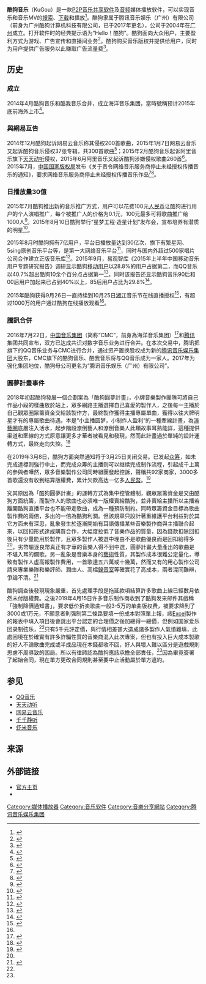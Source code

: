 {{Infobox software
| name                   = 酷狗音乐
| logo                   = KuGou app icon.png
| logo_size              = 80px
| logo caption           = 酷狗音乐Logo
| logo_alt               =
| screenshot             = 酷狗音乐Windows_Screenshot.png
| caption                = 酷狗运行于[[Windows_8|Windows 8]]
| collapsible            = yes
| developer              = 腾讯音乐娱乐（广州）有限公司
| released               = 2006年
| latest release version = 8.0.71
| latest release date    = 2016年7月11日
| frequently updated     = yes
| programming language   = Skia Graphics Library、C++
| operating system       = [[Windows|Windows]]<br />[[Mac_OS|Mac OS]]<br />[[Linux|Linux]]<br />[[iOS|iOS]]<br />[[Android|Android]]<br />[[网页|网页]]
| status                 = 运行中
| genre                  = 在线音乐
| license                = [[免费软件|免费软件]]
| website                = 
}}{{不是|酷我音乐}}

'''酷狗音乐'''（KuGou）是一款[[P2P|P2P]][[音乐共享软件|音乐共享软件]]及[[音频|音频]]媒体播放软件，可以实现音乐和音乐MV的[[搜索|搜索]]、[[下载|下载]]和播放<ref>{{Cite web|url = http://mt.sohu.com/20151020/n423687788.shtml|title = 移动音乐应用分析报告-酷狗音乐(上篇)|accessdate = |author = |date = 2015年10月20日|publisher = 搜狐|archive-date = 2019年6月14日|archive-url = https://web.archive.org/web/20190614074631/http://www.sohu.com/a/36679543_114819|dead-url = no}}</ref>。酷狗隶属于腾讯音乐娱乐（广州）有限公司（前身为广州酷狗计算机科技有限公司，已于2017年更名），公司于2004年在[[广州|广州]]成立。打开软件时的经典提示语为“Hello！酷狗”。酷狗面向大众用户，主要盈利方式为游戏、广告宣传和直播间业务<ref>{{Cite web|url = http://mt.sohu.com/20151015/n423320619.shtml|title = 曾经的霸主酷狗没有巨头撑腰，怎么走？|accessdate = |author = |date = 2015-10-15|publisher = 搜狐|archive-date = 2016-03-05|archive-url = https://web.archive.org/web/20160305033936/http://mt.sohu.com/20151015/n423320619.shtml|dead-url = no}}</ref>。酷狗购买音乐版权并提供给用户，同时为用户提供广告服务以此赚取广告流量费<ref name=":1">{{Cite web|url = http://mt.sohu.com/20151020/n423687788.shtml|title = 移动音乐应用分析报告-酷狗音乐(上篇)|accessdate = |author = |date = 2015年10月20日|publisher = 搜狐|archive-date = 2019年6月14日|archive-url = https://web.archive.org/web/20190614074631/http://www.sohu.com/a/36679543_114819|dead-url = no}}</ref>。

== 历史 ==
===成立===
2014年4月酷狗音乐和酷我音乐合并，成立海洋音乐集团，當時號稱预计2015年底前海外上市<ref>{{Cite web|url = http://tech.qq.com/a/20150313/009742.htm|title = 曝酷狗酷我在一起了 新公司年底冲刺上市|accessdate = |author = |date = 2015年3月13日|publisher = 腾讯|archive-date = 2019年12月10日|archive-url = https://web.archive.org/web/20191210040206/https://tech.qq.com/a/20150313/009742.htm|dead-url = no}}</ref>。

===與網易互告===
2014年12月酷狗起诉网易云音乐称其侵权200首歌曲，2015年1月7日网易云音乐又起诉酷狗音乐侵权37张专辑，共300首歌曲<ref>{{Cite web|url = http://www.nbd.com.cn/articles/2015-01-09/889436.html|title = 网易反诉酷狗音乐侵权 版权混战将加速行业洗牌|accessdate = |author = |date = 2015-01-09|publisher = 每日经济新闻|archive-date = 2019-11-29|archive-url = https://web.archive.org/web/20191129031719/http://www.nbd.com.cn/articles/2015-01-09/889436.html|dead-url = no}}</ref>；2015年2月酷狗音乐起诉阿里音乐旗下[[天天动听|天天动听]]侵权，2015年6月阿里音乐又起诉酷狗涉嫌侵权歌曲260首<ref>{{Cite web|url = http://mt.sohu.com/20150617/n415163490.shtml|title = 数字音乐版权厮杀大战扑朔迷离，酷狗出尽风头？|accessdate = |author = |date = 2015-06-17|publisher = 搜狐|archive-date = 2016-03-05|archive-url = https://web.archive.org/web/20160305011646/http://mt.sohu.com/20150617/n415163490.shtml|dead-url = no}}</ref>。2015年7月，[[中国国家版权局|中国国家版权局]]发布《关于责令网络音乐服务商停止未经授权传播音乐的通知》，要求网络音乐服务商停止未经授权传播音乐作品<ref>{{Cite web|url = http://china.cnr.cn/ygxw/20151023/t20151023_520248601.shtml|title = 国家版权局解读“网盘”新规：仍能上传 限制分享|accessdate = |author = |date = 央广网|publisher = 2015-10-23|archive-date = 2015-11-17|archive-url = https://web.archive.org/web/20151117020917/http://china.cnr.cn/ygxw/20151023/t20151023_520248601.shtml|dead-url = no}}</ref><ref>{{Cite web|url = http://ent.qq.com/a/20150709/056283.htm|title = 国家版权局整改网络音乐：停止未经授权传播|accessdate = |author = |date = 2015-07-10|publisher = 腾讯娱乐|archive-date = 2020-08-12|archive-url = https://web.archive.org/web/20200812102918/https://ent.qq.com/a/20150709/056283.htm|dead-url = no}}</ref>。

===日播放量30億===
2015年7月酷狗推出新的音乐推广方式，用户可以花费100元[[人民币|人民币]]让酷狗进行用户的个人演唱推广，每个被推广人的价格为0.1元，100元最多可将歌曲推广给1000人<ref>{{Cite web|url =http://ent.ynet.com/3.1/1507/09/10216340.html|title =酷狗斥资千万 助力音乐人实现音乐梦想|accessdate =|author =|date =2015-07-09|publisher =北青网}}{{dead link|date=2018年4月 |bot=InternetArchiveBot |fix-attempted=yes }}</ref>。2015年8月10日酷狗举行“星梦工程·造星计划”发布会，宣布培养有潜质的明星<ref>{{Cite web|url =http://www.ycwb.com/ePaper/ycwb/html/2015-08/12/content_764811.htm?div=-1|title =酷狗音乐打造“星梦工程”|accessdate =|author =|date =2015-08-12|publisher =羊城晚报}}{{dead link|date=2018年4月 |bot=InternetArchiveBot |fix-attempted=yes }}</ref>。

2015年8月时酷狗拥有7亿用户，平台日播放量达到30亿次，旗下有繁星网、5sing原创音乐平台等，是第一大网络音乐平台<ref>{{Cite web|url = http://www.ycwb.com/ePaper/ycwb/html/2015-08/17/content_768133.htm?div=-1|title = 酷狗音乐发力“粉丝经济” 开启音乐产业O2O元年|accessdate = |author = |date = 2015-08-17|publisher = 羊城晚报}}{{dead link|date=2018年4月 |bot=InternetArchiveBot |fix-attempted=yes }}</ref>，同时与国内外超过500家唱片公司合作建立正版音乐库<ref>{{Cite web|url = http://news.163.com/15/0810/09/B0L9CCH900014AEE.html|title = 酷狗音乐将亮相南国香节 观众现场体验酷狗K歌系统|accessdate = |author = 金羊网|date = 2015-08-10|publisher = 搜狐|archive-url = https://web.archive.org/web/20190614074627/http://news.163.com/15/0810/09/B0L9CCH900014AEE.html|archive-date = 2019-06-14|dead-url = yes}}</ref>。2015年9月，易观智库《2015年上半年中国移动音乐用户专题研究报告》调研显示酷狗[[流動應用程式|移动用户]]以28.8%的用户占据第二，而QQ音乐以40.7%超出酷狗10余个百分点占据第一<ref>{{Cite web|url = http://ent.news.cn/2015-09/15/c_128231861.htm|title = 移动音乐APP用户调查 QQ音乐领跑酷狗音乐第2|accessdate = |author = |date = 2015年9月15日|publisher = 中华网|archive-date = 2016年3月5日|archive-url = https://web.archive.org/web/20160305111625/http://ent.news.cn/2015-09/15/c_128231861.htm|dead-url = no}}</ref>，同时该报告还显示酷狗音乐90后和00后用户加起来已占到40%以上，85后用户占比为29.8%<ref name=":0">{{Cite web|url = http://www.chinadaily.com.cn/micro-reading/dzh/2015-10-22/content_14276414.html|title = 酷狗引领音乐live直播行业：咱不差“小鲜肉”！|accessdate = |author = |date = 2015-10-22|publisher = 中国日报网|archive-url = https://web.archive.org/web/20160305082204/http://www.chinadaily.com.cn/micro-reading/dzh/2015-10-22/content_14276414.html|archive-date = 2016-03-05|dead-url = yes}}</ref>。

2015年酷狗获得9月26日一直持续到10月25日[[湘江|湘江]]音乐节在线直播授权<ref>{{Cite web|url = http://news.ycwb.com/2015-09/21/content_20683606.htm|title = 酷狗酷我彩虹再次联手 开启中国最大在线音乐节|accessdate = |author = |date = 2015-09-21|publisher = 金羊网}}{{Dead link|date=2018年8月 |bot=InternetArchiveBot |fix-attempted=yes }}</ref>，有超过1000万的用户通过酷狗在线播放观看<ref name=":0" />。

===騰訊合併===
2016年7月22日，[[中国音乐集团|中国音乐集团]]（简称“CMC”，前身為海洋音乐集团）<ref>{{cite news |title=腾讯又一大动作！在线音乐“巨无霸”来了 |url=https://www.sohu.com/a/304207820_465270}}</ref>和[[腾讯|腾讯]]集团共同宣布，双方已达成共识对数字音乐业务进行合并。在本次交易中，腾讯把旗下的QQ音乐业务与CMC进行合并，通过资产置换股权成为新的[[腾讯音乐娱乐集团|腾讯音乐娱乐集团]]大股东，CMC旗下的酷狗音乐、酷我音乐将与QQ音乐成为一家人。2017年为强化集团地位，酷狗母公司更名为“腾讯音乐娱乐（广州）有限公司”。

===圓夢計畫事件===
2018年初起酷狗發展一個企劃案為「酷狗圓夢計畫」，小牌音樂製作團隊可將自己作品小段的樣曲放於站上，眾多網路主播選擇自己喜愛的製作人，之後每一主播於自己觀眾圈眾籌資金交給該製作方，最終製作獲得主播專屬單曲，獲得以往大牌明星才有的專屬歌曲待遇。本是“小主播圆梦，小制作人盈利”的一種牽線計畫，為[[演藝圈|演藝圈]]底層注入活水，起步階段潦倒藝人和潦倒音樂人此類故事耳熟能詳，這種提供渠道和牽線的方式原意讓更多才華者被看見和發現，然而此計畫過於單純的設計運轉方式，最終走向失控。<ref name=ifqq>{{Cite web |url=http://tech.ifeng.com/a/20190529/45600741_0.shtml |title=鳳凰衛視-酷狗致音乐人损失过亿？上百制作人展开维权 |access-date=2019-05-29 |archive-date=2019-05-29 |archive-url=https://web.archive.org/web/20190529191719/http://tech.ifeng.com/a/20190529/45600741_0.shtml |dead-url=no }}</ref>

在2019年3月8日，酷狗方面突然通知将于3月25日关闭交易。已发起[[众筹|众筹]]，如未完成達標则強行中止，而完成众筹的主播则可以继续完成制作流程，引起成千上萬的參與者嘩然，眾多音樂製作公司同時組團發起控訴，聲稱共92家商家，3000多首歌還没有收到结算版權費，累计欠款高达一亿多[[人民幣|人民幣]]。<ref>{{Cite web |url=https://new.qq.com/omn/20190529/20190529A0LPYQ.html |title=酷狗拖欠制作费用过亿? |access-date=2019-05-29 |archive-date=2019-11-22 |archive-url=https://web.archive.org/web/20191122093904/https://new.qq.com/omn/20190529/20190529A0LPYQ.html |dead-url=no }}</ref>

究其原因為「酷狗圓夢計畫」的運轉方式為集中控管體制，觀眾眾籌資金是交由酷狗方面統籌，而製作人的歌曲也必須唯一版權賣給酷狗，並非賣給主播所以主播若離開酷狗直播平台也不能帶走歌曲，成為一種預防制約。同時眾籌資金目標為歌曲製作費的兩倍，多出的一倍為酷狗利潤。但該規章只設計著重維護平台利益對於其它方面未有深思，亂象發生於逐漸開始有耳語傳播某些音樂製作商與主播聯合起來，以回扣形式達成購買合作，大幅度拉低了音樂作品的質量，因為錢款扣除回扣後只有少量能用於製作，且眾多製作人被選中理由不是歌曲優良而是回扣給得多<ref name=ifqq />，劣幣驅逐良幣真正有才華的音樂人得不到中選，圓夢計畫大量產出的歌曲是不堪入耳的爛歌。另一亂象是音樂本身的[[藝術|藝術]]性質，其製作成本很難公定量化，導致有製作人虛高報製作費用，一首歌達五六萬或十幾萬，然而又有的用心製作公司請來專業樂隊和樂評師、潤曲人、高檔[[錄音室|錄音室]]等確實花了高成本，兩者混同難辨，爭論不清。<ref>{{Cite web |url=https://news.sina.com.tw/article/20190530/31469084.html |title=新浪-「圓夢計劃」坑了誰 |access-date=2019-05-29 |archive-date=2019-11-28 |archive-url=https://web.archive.org/web/20191128134952/https://news.sina.com.tw/article/20190530/31469084.html |dead-url=no }}</ref>

酷狗調查後發現現象嚴重，首先處理手段是拖延款項結算許多歌曲上線已經數月依然未付版權費。之後2019年4月15日许多音乐制作商收到了酷狗发来邮件其戲稱「強制降價通知書」，要求低价折卖歌曲一般3-5万的单曲版权费，被要求降到了3000或1万元，不願意者則强制第二條路要填一份成本對照單上報，該[[Excel|Excel]]製作的報表中填入項目後會跳出平台認定的合理價之後加總得一總價，但例如国家爱乐团录制弦乐，<ref name=ifqq />只有5千元評定價，與行情相差甚大造成諸多製作人氣憤難填，此處困境在於確實有許多詐騙性質的音樂商混入此次專案，但也有投入巨大成本製歌的好人不論歌曲完成或半成品現在本錢都收不回，好人與壞人難以區分是遊戲規則思慮不周導致的困局。所以有律師認為酷狗應該承擔全部責任，<ref name=ifqq />因為畢竟簽署了起始合同，現在單方更改合同規則甚至要中止活動屬於單方違約。

== 参见 ==
* [[QQ音乐|QQ音乐]]
* [[天天动听|天天动听]]
* [[网易云音乐|网易云音乐]]
* [[千千静听|千千静听]]
* [[虾米音乐|虾米音乐]]

== 来源 ==
{{Reflist|2}}

== 外部链接 ==
* [https://www.kugou.com 官方主页] {{Wayback|url=https://www.kugou.com/ |date=20210521225153 }}
* {{Weibo|id=ikugou|name=酷狗音乐}}

{{音乐数字发行平台}}
{{腾讯}}
{{網絡直播平台}}
[[Category:媒体播放器|Category:媒体播放器]]
[[Category:音乐软件|Category:音乐软件]]
[[Category:音樂分享網站|Category:音樂分享網站]]
[[Category:腾讯音乐娱乐集团|Category:腾讯音乐娱乐集团]]